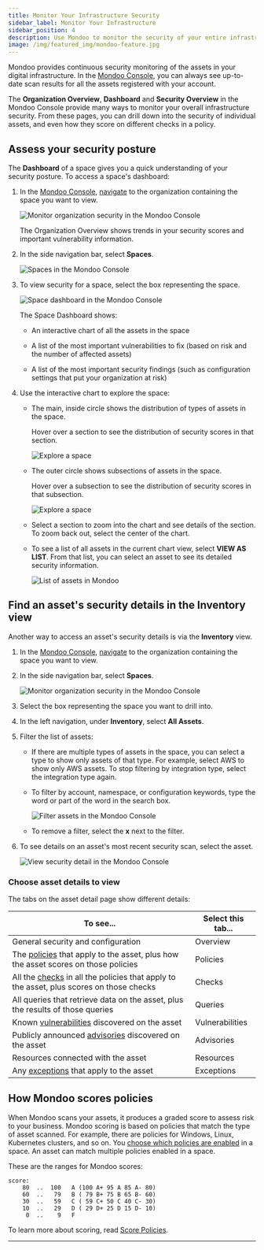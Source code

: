 ```yaml
---
title: Monitor Your Infrastructure Security
sidebar_label: Monitor Your Infrastructure
sidebar_position: 4
description: Use Mondoo to monitor the security of your entire infrastructure
image: /img/featured_img/mondoo-feature.jpg
---
```


Mondoo provides continuous security monitoring of the assets in your digital infrastructure. In the [Mondoo Console](https://console.mondoo.com), you can always see up-to-date scan results for all the assets registered with your account.

The **Organization Overview**, **Dashboard** and **Security Overview** in the Mondoo Console provide many ways to monitor your overall infrastructure security. From these pages, you can drill down into the security of individual assets, and even how they score on different checks in a policy.

## Assess your security posture

The **Dashboard** of a space gives you a quick understanding of your security posture. To access a space's dashboard:

1. In the [Mondoo Console](https://console.mondoo.com), [navigate](/platform/start/navigate/) to the organization containing the space you want to view.

   ![Monitor organization security in the Mondoo Console](/img/platform/security/org-overview.png)

   The Organization Overview shows trends in your security scores and important vulnerability information.

2. In the side navigation bar, select **Spaces**.

   ![Spaces in the Mondoo Console](/img/platform/security/monitor-org.png)

3. To view security for a space, select the box representing the space.

   ![Space dashboard in the Mondoo Console](/img/platform/security/dashboard.png)

   The Space Dashboard shows:

      - An interactive chart of all the assets in the space

      - A list of the most important vulnerabilities to fix (based on risk and the number of affected assets)

      - A list of the most important security findings (such as configuration settings that put your organization at risk)

4. Use the interactive chart to explore the space:

   - The main, inside circle shows the distribution of types of assets in the space.

      Hover over a section to see the distribution of security scores in that section.

      ![Explore a space](/img/platform/security/fidget-hover.png)

   - The outer circle shows subsections of assets in the space.

      Hover over a subsection to see the distribution of security scores in that subsection.

      ![Explore a space](/img/platform/security/fidget-hover-2.png)

   - Select a section to zoom into the chart and see details of the section. To zoom back out, select the center of the chart.

   - To see a list of all assets in the current chart view, select **VIEW AS LIST**. From that list, you can select an asset to see its detailed security information.

      ![List of assets in Mondoo](/img/platform/security/list.png)

## Find an asset's security details in the Inventory view

Another way to access an asset's security details is via the **Inventory** view.

1. In the [Mondoo Console](https://console.mondoo.com), [navigate](/platform/start/navigate/) to the organization containing the space you want to view.

2. In the side navigation bar, select **Spaces**.

   ![Monitor organization security in the Mondoo Console](/img/platform/security/monitor-org.png)

3. Select the box representing the space you want to drill into.

4. In the left navigation, under **Inventory**, select **All Assets**.

5. Filter the list of assets:

   - If there are multiple types of assets in the space, you can select a type to show only assets of that type. For example, select AWS to show only AWS assets. To stop filtering by integration type, select the integration type again.

   - To filter by account, namespace, or configuration keywords, type the word or part of the word in the search box.

     ![Filter assets in the Mondoo Console](/img/platform/security/monitor-filter.png)

   - To remove a filter, select the **x** next to the filter.

6. To see details on an asset's most recent security scan, select the asset.

   ![View security detail in the Mondoo Console](/img/platform/security/monitor-asset.png)

### Choose asset details to view

The tabs on the asset detail page show different details:

| To see...                                                                               | Select this tab... |
|-----------------------------------------------------------------------------------------|--------------------|
| General security and configuration                                                      | Overview           |
| The [policies](/platform/security/posture/policies/) that apply to the asset, plus how the asset scores on those policies       | Policies           |
| All the [checks](/platform/security/posture/pac/) in all the policies that apply to the asset, plus scores on those checks | Checks             |
| All queries that retrieve data on the asset, plus the results of those queries                  | Queries            |
| Known [vulnerabilities](/platform/security/vuln/vulnerabilities/) discovered on the asset                                           | Vulnerabilities    |
| Publicly announced [advisories](/platform/security/vuln/advisories/) discovered on the asset                                   | Advisories         |
| Resources connected with the asset                                                      | Resources          |
| Any [exceptions](/platform/security/customize/checks/) that apply to the asset                                                  | Exceptions         |

## How Mondoo scores policies

When Mondoo scans your assets, it produces a graded score to assess risk to your business. Mondoo scoring is based on policies that match the type of asset scanned. For example, there are policies for Windows, Linux, Kubernetes clusters, and so on. You [choose which policies are enabled](/platform/security/posture/policies/) in a space. An asset can match multiple policies enabled in a space.

These are the ranges for Mondoo scores:

```text
score:
    80  ..  100   A (100 A+ 95 A 85 A- 80)
    60  ..   79   B ( 79 B+ 75 B 65 B- 60)
    30  ..   59   C ( 59 C+ 50 C 40 C- 30)
    10  ..   29   D ( 29 D+ 25 D 15 D- 10)
     0  ..    9   F
```

To learn more about scoring, read [Score Policies](/cnspec/cnspec-policies/write/policy-scoring/).

---
